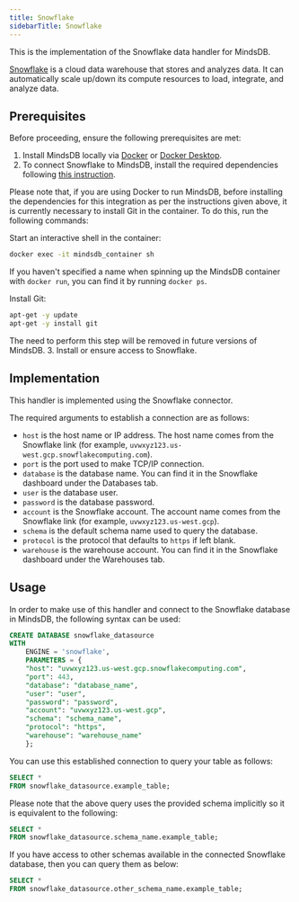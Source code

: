 ```yaml
---
title: Snowflake
sidebarTitle: Snowflake
---
```


This is the implementation of the Snowflake data handler for MindsDB.

[Snowflake](https://www.snowflake.com/en/) is a cloud data warehouse that stores and analyzes data. It can automatically scale up/down its compute resources to load, integrate, and analyze data.

## Prerequisites

Before proceeding, ensure the following prerequisites are met:

1. Install MindsDB locally via [Docker](/setup/self-hosted/docker) or [Docker Desktop](/setup/self-hosted/docker-desktop).
2. To connect Snowflake to MindsDB, install the required dependencies following [this instruction](/setup/self-hosted/docker#install-dependencies).

<Tip>
Please note that, if you are using Docker to run MindsDB, before installing the dependencies for this integration as per the instructions given above, it is currently necessary to install Git in the container. To do this, run the following commands:

Start an interactive shell in the container:
```bash
docker exec -it mindsdb_container sh
```
If you haven't specified a name when spinning up the MindsDB container with `docker run`, you can find it by running `docker ps`.

Install Git:
```bash
apt-get -y update
apt-get -y install git
``` 

The need to perform this step will be removed in future versions of MindsDB.
</Tip>
3. Install or ensure access to Snowflake.

## Implementation

This handler is implemented using the Snowflake connector.

The required arguments to establish a connection are as follows:

* `host` is the host name or IP address. The host name comes from the Snowflake link (for example, `uvwxyz123.us-west.gcp.snowflakecomputing.com`).
* `port` is the port used to make TCP/IP connection.
* `database` is the database name. You can find it in the Snowflake dashboard under the Databases tab.
* `user` is the database user.
* `password` is the database password.
* `account` is the Snowflake account. The account name comes from the Snowflake link (for example, `uvwxyz123.us-west.gcp`).
* `schema` is the default schema name used to query the database.
* `protocol` is the protocol that defaults to `https` if left blank.
* `warehouse` is the warehouse account. You can find it in the Snowflake dashboard under the Warehouses tab.

## Usage

In order to make use of this handler and connect to the Snowflake database in MindsDB, the following syntax can be used:

```sql
CREATE DATABASE snowflake_datasource
WITH
    ENGINE = 'snowflake',
    PARAMETERS = {
    "host": "uvwxyz123.us-west.gcp.snowflakecomputing.com",
    "port": 443,
    "database": "database_name",
    "user": "user",
    "password": "password",
    "account": "uvwxyz123.us-west.gcp",
    "schema": "schema_name",
    "protocol": "https",
    "warehouse": "warehouse_name"
    };
```

You can use this established connection to query your table as follows:

```sql
SELECT *
FROM snowflake_datasource.example_table;
```

Please note that the above query uses the provided schema implicitly so it is equivalent to the following:

```sql
SELECT *
FROM snowflake_datasource.schema_name.example_table;
```

If you have access to other schemas available in the connected Snowflake database, then you can query them as below:

```sql
SELECT *
FROM snowflake_datasource.other_schema_name.example_table;
```
